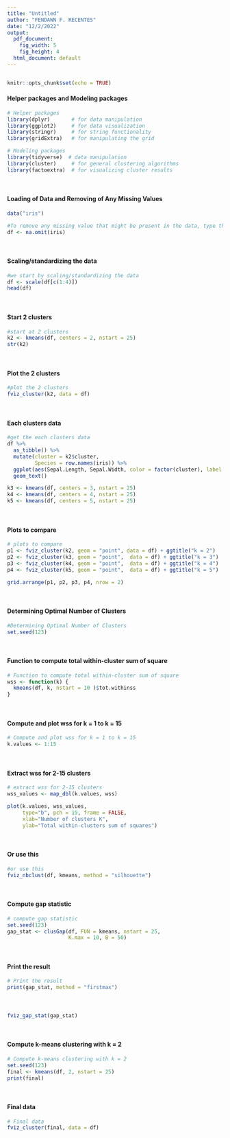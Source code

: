 ---
title: "Untitled"
author: "FENDAWN F. RECENTES"
date: "12/2/2022"
output:
  pdf_document: 
    fig_width: 5
    fig_height: 4
  html_document: default
---
```{r}

```

```{r setup, include=FALSE}
knitr::opts_chunk$set(echo = TRUE)
```


#### Helper packages and Modeling packages
```{r}
# Helper packages
library(dplyr)       # for data manipulation
library(ggplot2)     # for data visualization
library(stringr)     # for string functionality
library(gridExtra)   # for manipulating the grid

# Modeling packages
library(tidyverse)  # data manipulation
library(cluster)     # for general clustering algorithms
library(factoextra)  # for visualizing cluster results
```
\

#### Loading of Data and Removing of Any Missing Values
```{r}
data("iris")

#To remove any missing value that might be present in the data, type this:
df <- na.omit(iris)
```
\

#### Scaling/standardizing the data
```{r}
#we start by scaling/standardizing the data
df <- scale(df[c(1:4)])
head(df)
```
\

#### Start 2 clusters
```{r}
#start at 2 clusters
k2 <- kmeans(df, centers = 2, nstart = 25)
str(k2)
```
\

#### Plot the 2 clusters
```{r}
#plot the 2 clusters
fviz_cluster(k2, data = df)
```
\

#### Each clusters data
```{r}
#get the each clusters data
df %>%
  as_tibble() %>%
  mutate(cluster = k2$cluster,
         Species = row.names(iris)) %>%
  ggplot(aes(Sepal.Length, Sepal.Width, color = factor(cluster), label = Species)) +
  geom_text()

k3 <- kmeans(df, centers = 3, nstart = 25)
k4 <- kmeans(df, centers = 4, nstart = 25)
k5 <- kmeans(df, centers = 5, nstart = 25)
```
\

#### Plots to compare
```{r}
# plots to compare
p1 <- fviz_cluster(k2, geom = "point", data = df) + ggtitle("k = 2")
p2 <- fviz_cluster(k3, geom = "point",  data = df) + ggtitle("k = 3")
p3 <- fviz_cluster(k4, geom = "point",  data = df) + ggtitle("k = 4")
p4 <- fviz_cluster(k5, geom = "point",  data = df) + ggtitle("k = 5")

grid.arrange(p1, p2, p3, p4, nrow = 2)
```
\

#### Determining Optimal Number of Clusters
```{r}
#Determining Optimal Number of Clusters
set.seed(123)
```
\

#### Function to compute total within-cluster sum of square 
```{r}
# Function to compute total within-cluster sum of square 
wss <- function(k) {
  kmeans(df, k, nstart = 10 )$tot.withinss
}
```
\

#### Compute and plot wss for k = 1 to k = 15
```{r}
# Compute and plot wss for k = 1 to k = 15
k.values <- 1:15
```
\

#### Extract wss for 2-15 clusters
```{r}
# extract wss for 2-15 clusters
wss_values <- map_dbl(k.values, wss)

plot(k.values, wss_values,
     type="b", pch = 19, frame = FALSE, 
     xlab="Number of clusters K",
     ylab="Total within-clusters sum of squares")
```
\

#### Or use this
```{r}
#or use this
fviz_nbclust(df, kmeans, method = "silhouette")
```
\

#### Compute gap statistic
```{r}
# compute gap statistic
set.seed(123)
gap_stat <- clusGap(df, FUN = kmeans, nstart = 25,
                    K.max = 10, B = 50)
```
\

#### Print the result
```{r}
# Print the result
print(gap_stat, method = "firstmax")

```
\

#### 
```{r}
fviz_gap_stat(gap_stat)
```
\

#### Compute k-means clustering with k = 2
```{r}
# Compute k-means clustering with k = 2
set.seed(123)
final <- kmeans(df, 2, nstart = 25)
print(final)
```
\

#### Final data
```{r}
# Final data
fviz_cluster(final, data = df)
```





